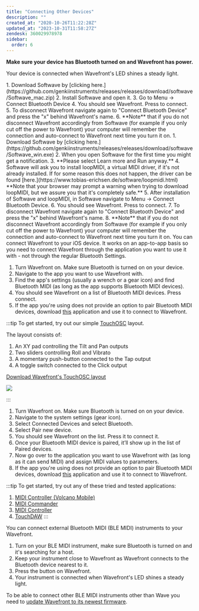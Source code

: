 ```yaml
---
title: "Connecting Other Devices"
description: ""
created_at: "2020-10-26T11:22:28Z"
updated_at: "2023-10-31T11:58:27Z"
zendesk: 360029978978
sidebar:
  order: 6
---
```


**Make sure your device has Bluetooth turned on and Wavefront has power.**

Your device is connected when Wavefront's LED shines a steady light.


<Tabs>
<TabItem label="macOS">
1. Download Softwave by [clicking here.](https://github.com/genkiinstruments/releases/releases/download/softwave/Softwave_mac.zip)
2. Install Softwave and open it.
3. Go to Menu -&gt; Connect Bluetooth Device
4. You should see Wavefront. Press to connect.
5. To disconnect Wavefront navigate again to "Connect Bluetooth Device" and press the "x" behind Wavefront's name.
6. **Note** that if you do not disconnect Wavefront accordingly from Softwave (for example if you only cut off the power to Wavefront) your computer will remember the connection and auto-connect to Wavefront next time you turn it on.
</TabItem>

<TabItem label="Windows">
1. Download Softwave by [clicking here.](https://github.com/genkiinstruments/releases/releases/download/softwave/Softwave_win.exe)
2. When you open Softwave for the first time you might get a notification.
3. **Please select Learn more and Run anyway.**
4. Softwave will ask you to install loopMIDI, a virtual MIDI driver, if it's not already installed. If for some reason this does not happen, the driver can be found [here.](https://www.tobias-erichsen.de/software/loopmidi.html)
**Note that your browser may prompt a warning when trying to download loopMIDI, but we assure you that it's completely safe.**
5. After installation of Softwave and loopMIDI, in Softwave navigate to Menu -&gt; Connect Bluetooth Device.
6. You should see Wavefront. Press to connect.
7. To disconnect Wavefront navigate again to "Connect Bluetooth Device" and press the "x" behind Wavefront's name.
8. **Note** that if you do not disconnect Wavefront accordingly from Softwave (for example if you only cut off the power to Wavefront) your computer will remember the connection and auto-connect to Wavefront next time you turn it on.

</TabItem>

<TabItem label="iOS">
You can connect Wavefront to your iOS device. It works on an app-to-app basis so you need to connect Wavefront through the application you want to use it with - not through the regular Bluetooth Settings.

1. Turn Wavefront on. Make sure Bluetooth is turned on on your device.
2. Navigate to the app you want to use Wavefront with.
3. Find the app's settings (usually a wrench or a gear icon) and find Bluetooth MIDI (as long as the app supports Bluetooth MIDI devices).
4. You should see Wavefront on a list of Bluetooth MIDI devices. Press connect.
5. If the app you're using does not provide an option to pair Bluetooth MIDI devices, download [this](https://apps.apple.c/src/app/midimittr/id925495245) application and use it to connect to Wavefront.

:::tip
To get started, try out our simple [TouchOSC](https://hexler.net/products/touchosc) layout.

The layout consists of:

1. An XY pad controlling the Tilt and Pan outputs
2. Two sliders controlling Roll and Vibrato
3. A momentary push-button connected to the Tap output
4. A toggle switch connected to the Click output

[Download Wavefront's TouchOSC layout](/wavefront.touchosc)

![](../../../assets/images/article_360014731798_image_0.jpg)

:::

  </TabItem>

  <TabItem label="Android">

1. Turn Wavefront on. Make sure Bluetooth is turned on on your device.
2. Navigate to the system settings (gear icon).
3. Select Connected Devices and select Bluetooth.
4. Select Pair new device.
5. You should see Wavefront on the list. Press it to connect it.
6. Once your Bluetooth MIDI device is paired, it’ll show up in the list of Paired devices.
7. Now go over to the application you want to use Wavefront with (as long as it can send MIDI) and assign MIDI values to parameters.
8. If the app you're using does not provide an option to pair Bluetooth MIDI devices, download [this](https://play.google.com/store/apps/details?id=com.mobileer.example.midibtlepairing) application and use it to connect to Wavefront.

:::tip
To get started, try out any of these tried and tested applications:

1. [MIDI Controller (Volcano Mobile)](https://play.google.com/store/apps/details?id=net.volcanomobile.midi_controller)
2. [MIDI Commander](https://play.google.com/store/apps/details?id=it.bordero.midicontroller)
3. [MIDI Controller](https://play.google.com/store/apps/details?id=com.seemayr.midicontroller)
4. [TouchDAW](https://play.google.com/store/apps/details?id=de.humatic.tdaw)
   :::

  </TabItem>

  <TabItem label="Bluetooth MIDI">
You can connect external Bluetooth MIDI (BLE MIDI) instruments to your Wavefront.

1. Turn on your BLE MIDI instrument, make sure Bluetooth is turned on and it's searching for a host.
2. Keep your instrument close to Wavefront as Wavefront connects to the Bluetooth device nearest to it.
3. Press the button on Wavefront.
4. Your instrument is connected when Wavefront's LED shines a steady light.

To be able to connect other BLE MIDI instruments other than Wave you need to [update Wavefront to its newest firmware](/wavefront/update).

  </TabItem>
</Tabs>
